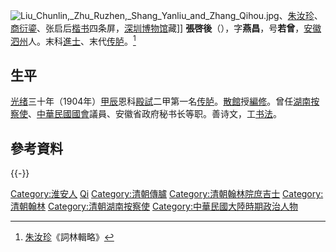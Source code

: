 {{Otheruses|other=名为张燕昌的其他人物|张燕昌}}
{{Multiple issues|
{{Update|time=2022-04-02T11:12:48+00:00}}
{{Refimprove|time=2022-04-02T11:12:48+00:00}}
}}
[[File:Liu_Chunlin,_Zhu_Ruzhen,_Shang_Yanliu_and_Zhang_Qihou.jpg|thumb]]、[[朱汝珍|朱汝珍]]、[[商衍鎏|商衍鎏]]、张启后[[楷书|楷书]]四条屏，[[深圳博物馆|深圳博物馆]]藏]]
'''張啓後'''（{{bd|1873年||1944年|catIdx=Z張}}），字'''燕昌'''，号'''若曾'''，[[安徽|安徽]][[泗州|泗州]]人。末科[[進士|進士]]、末代[[传胪|传胪]]。<ref>[[朱汝珍|朱汝珍]]《詞林輯略》</ref>

==生平==
[[光绪|光绪]]三十年（1904年）[[甲辰|甲辰]]恩科[[殿試|殿試]]二甲第一名[[传胪|传胪]]。[[散館|散館]]授[[編修|編修]]。曾任[[湖南|湖南]][[按察使|按察使]]、[[中華民國國會|中華民國國會]]議員、安徽省政府秘书长等职。善诗文，工[[书法|书法]]。

==參考資料==
{{reflist}}

{{-}}
{{清朝人物小作品}}
{{清朝官員小作品}}
{{中國政治人物小作品}}
{{光緒三十年甲辰恩科殿試金榜}}
{{清朝欽命憲政編查館職官}}

{{Authority control}}

{{DEFAULTSORT:Zhang張}}
[[Category:淮安人|Category:淮安人]]
[[Category:張姓|Qi]]
[[Category:清朝傳臚|Category:清朝傳臚]]
[[Category:清朝翰林院庶吉士|Category:清朝翰林院庶吉士]]
[[Category:清朝翰林|Category:清朝翰林]]
[[Category:清朝湖南按察使|Category:清朝湖南按察使]]
[[Category:中華民國大陸時期政治人物|Category:中華民國大陸時期政治人物]]